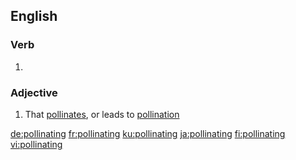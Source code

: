 ==English==

===Verb===
{{head|en|present participle}}

# {{present participle of|pollinate|lang=en|nocat=1}}

===Adjective===
{{en-adj|-}}

# That [[pollinate]]s, or leads to [[pollination]]

[[de:pollinating]]
[[fr:pollinating]]
[[ku:pollinating]]
[[ja:pollinating]]
[[fi:pollinating]]
[[vi:pollinating]]